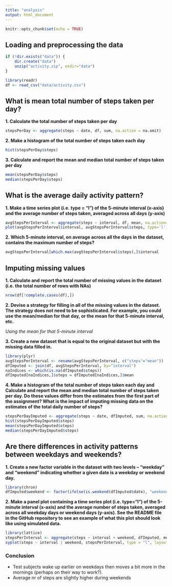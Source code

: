 ```yaml
---
title: "analysis"
output: html_document
---
```


```r
knitr::opts_chunk$set(echo = TRUE)
```

## Loading and preprocessing the data

```r
if (!dir.exists("data")) {
    dir.create("data")
    unzip("activity.zip", exdir="data")
}

library(readr)
df <- read_csv("data/activity.csv")
```

## What is mean total number of steps taken per day?

**1. Calculate the total number of steps taken per day**
```r
stepsPerDay <- aggregate(steps ~ date, df, sum, na.action = na.omit)
```

**2. Make a histogram of the total number of steps taken each day**
```r
hist(stepsPerDay$steps)
```

**3. Calculate and report the mean and median total number of steps taken per day**
```r
mean(stepsPerDay$steps)
median(stepsPerDay$steps)
```

## What is the average daily activity pattern?

**1. Make a time series plot (i.e. type = "l") of the 5-minute interval (x-axis) and the average number of steps taken, averaged across all days (y-axis)**
```r
avgStepsPerInterval <- aggregate(steps ~ interval, df, mean, na.action=na.omit)
plot(avgStepsPerInterval$interval, avgStepsPerInterval$steps, type='l')
```

**2. Which 5-minute interval, on average across all the days in the dataset, contains the maximum number of steps?**
```r
avgStepsPerInterval[which.max(avgStepsPerInterval$steps),]$interval
```

## Imputing missing values
**1. Calculate and report the total number of missing values in the dataset (i.e. the total number of rows with NAs)**
```r
nrow(df[!complete.cases(df),])
```

**2. Devise a strategy for filling in all of the missing values in the dataset. The strategy does not need to be sophisticated. For example, you could use the mean/median for that day, or the mean for that 5-minute interval, etc.**  

*Using the mean for that 5-minute interval*

**3. Create a new dataset that is equal to the original dataset but with the missing data filled in.**
```r
library(plyr)
avgStepsPerInterval <- rename(avgStepsPerInterval, c("steps"="mean"))
dfImputed <- join(df, avgStepsPerInterval, by="interval")
naIndices <- which(is.na(dfImputed$steps))
dfImputed[naIndices,]$steps = dfImputed[naIndices,]$mean
```

**4. Make a histogram of the total number of steps taken each day and Calculate and report the mean and median total number of steps taken per day. Do these values differ from the estimates from the first part of the assignment? What is the impact of imputing missing data on the estimates of the total daily number of steps? **
```r
stepsPerDayImputed <- aggregate(steps ~ date, dfImputed, sum, na.action = na.omit)
hist(stepsPerDayImputed$steps)
mean(stepsPerDayImputed$steps)
median(stepsPerDayImputed$steps)
```

## Are there differences in activity patterns between weekdays and weekends?

**1. Create a new factor variable in the dataset with two levels – “weekday” and “weekend” indicating whether a given date is a weekday or weekend day.**
```r
library(chron)
dfImputed$weekend <- factor(ifelse(is.weekend(dfImputed$date), "weekend", "weekday"))
```

**2. Make a panel plot containing a time series plot (i.e. type="l") of the 5-minute interval (x-axis) and the average number of steps taken, averaged across all weekday days or weekend days (y-axis). See the README file in the GitHub repository to see an example of what this plot should look like using simulated data.**
```r
library(lattice)
stepsPerInterval <- aggregate(steps ~ interval + weekend, dfImputed, mean, na.action = na.omit)
xyplot(steps ~ interval | weekend, stepsPerInterval, type = "l", layout = c(1, 2))
```

### Conclusion
* Test subjects wake up earlier on weekdays then moves a bit more in the mornings (perhaps on their way to work?).
* Average nr of steps are slightly higher during weekends

